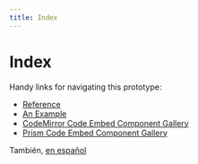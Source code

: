 ```yaml
---
title: Index
---
```


# Index

Handy links for navigating this prototype:

- [Reference](./reference/)
- [An Example](./examples/arm/)
- [CodeMirror Code Embed Component Gallery](./embed-gallery-code-mirror/)
- [Prism Code Embed Component Gallery](./embed-gallery-prism/)

También, [en español](../es/)